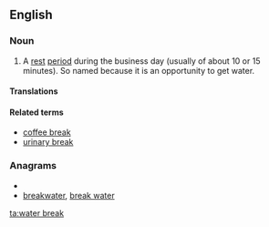 ==English==

===Noun===
{{en-noun|sg=[[water]] [[break]]}}

# A [[rest]] [[period]] during the business day (usually of about 10 or 15 minutes). So named because it is an opportunity to get water.

====Translations====
{{trans-top|a rest period during the business day providing the opportunity to drink water}}
{{trans-mid}}
{{trans-bottom}}

====Related terms====
*[[coffee break]]
*[[urinary break]]

===Anagrams===
* {{alphagram|aabeekrrtw}}
* [[breakwater#English|breakwater]], [[break water#English|break water]]

[[ta:water break]]